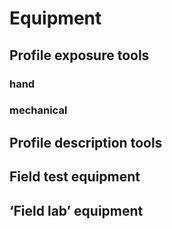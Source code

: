 # Equipment

## Profile exposure tools

### hand


### mechanical

## Profile description tools

## Field test equipment


## 'Field lab' equipment


